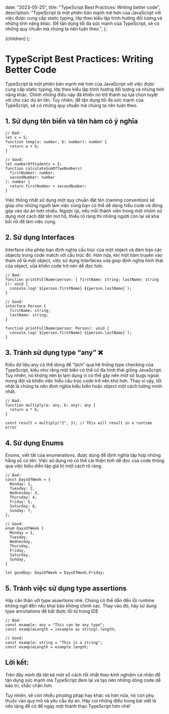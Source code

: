 
  date: "2023-05-25",
  title: "TypeScript Best Practices: Writing better code",
  description:
    "TypeScript là một phiên bản mạnh mẽ hơn của JavaScript với việc được cung cấp static typing, lớp theo kiểu lập trình hướng đối tượng và những tính năng khác. Để tận dụng tối đa sức mạnh của TypeScript, sẽ có những quy chuẩn mà chúng ta nên tuân theo.",
};

  <ArticleLayout metadata={metadata}>{children}</ArticleLayout>
);

# TypeScript Best Practices: Writing Better Code

TypeScript là một phiên bản mạnh mẽ hơn của JavaScript với việc được cung cấp static typing, lớp theo kiểu lập trình hướng đối tượng và những tính năng khác. Chính những điều này đã khiến nó trở thành sự lựa chọn tuyệt vời cho các dự án lớn. Tuy nhiên, để tận dụng tối đa sức mạnh của TypeScript, sẽ có những quy chuẩn mà chúng ta nên tuân theo.

## 1. Sử dụng tên biến và tên hàm có ý nghĩa

```tsx
// Bad:
let x = 5;
function temp(a: number, b: number): number {
  return a + b;
}

// Good:
let numberOfStudents = 5;
function calculateSumOfTwoNumbers(
  firstNumber: number,
  secondNumber: number
): number {
  return firstNumber + secondNumber;
}
```

Việc thống nhất sử dụng một quy chuẩn đặt tên (naming convention) sẽ giúp cho những người làm việc cùng bạn có thể dễ dàng hiểu code và đóng góp vào dự án hơn nhiều. Ngược lại, nếu mỗi thành viên trong một nhóm sử dụng một cách đặt tên mơ hồ, thiếu rõ ràng thì những người còn lại sẽ khá bối rối để làm việc cùng.

## 2. Sử dụng Interfaces

Interface cho phép bạn định nghĩa cấu trúc của một object và đảm bảo các objects trong code match với cấu trúc đó. Hơn nữa, khi một hàm truyền vào tham số là một object, việc sử dụng Interfaces vừa giúp định nghĩa hình thái của object, vừa khiến code trở nên dễ đọc hơn.

```tsx
// Bad:
function printFullName(person: { firstName: string; lastName: string }): void {
  console.log(`${person.firstName} ${person.lastName}`);
}

// Good:
interface Person {
  firstName: string;
  lastName: string;
}

function printFullName(person: Person): void {
  console.log(`${person.firstName} ${person.lastName}`);
}
```

## 3. Tránh sử dụng type “any” ❌

Kiểu dữ liệu any có thể dùng để “lách” qua hệ thống type checking của TypeScript, kiểu như rằng một biến có thể có đa hình thái giống JavaScript. Tuy nhiên, nó không nên bị lạm dụng vì có thể gây nên một số bugs ngoài mong đợi và khiến việc hiểu cấu trúc code trở nên khó hơn. Thay vì vậy, tốt nhất là chúng ta nên định nghĩa kiểu biến hoặc object một cách tường minh nhất.

```tsx
// Bad:
function multiply(a: any, b: any): any {
  return a * b;
}

const result = multiply("2", 3); // This will result in a runtime error
```

## 4. Sử dụng Enums

Enums, viết tắt của enumerations, được dùng để định nghĩa tập hợp những hằng số có tên. Việc sử dụng nó có thể cải thiện tính dễ đọc của code thông qua việc biểu diễn tập giá trị một cách rõ ràng.

```tsx
// Bad:
const DaysOfWeek = {
  Monday: 1,
  Tuesday: 2,
  Wednesday: 3,
  Thursday: 4,
  Friday: 5,
  Saturday: 6,
  Sunday: 7,
};

// Good:
enum DaysOfWeek {
  Monday = 1,
  Tuesday,
  Wednesday,
  Thursday,
  Friday,
  Saturday,
  Sunday,
}

let goodDay: DaysOfWeek = DaysOfWeek.Friday;
```

## 5. Tránh việc sử dụng type assertions

Hãy cẩn thận với type assertions nhé. Chúng có thể dẫn đến lỗi runtime không ngờ đến nếu khai báo không chính xác. Thay vào đó, hãy sử dụng type annotations để bắt được lỗi từ trong IDE

```tsx
// Bad:
const example: any = "This can be any type";
const exampleLength = (example as string).length;

// Good:
const example: string = "This is a string";
const exampleLength = example.length;
```

## Lời kết:

Trên đây mình đã liệt kê một số cách tốt nhất theo kinh nghiệm cá nhân để tận dụng sức mạnh mà TypeScript đem lại và tạo nên những dòng code dễ bảo trì, chắc chắn hơn.

Tuy nhiên, sẽ còn nhiều phương pháp hay khác và hơn nữa, nó còn phụ thuộc vào quy mô và yêu cầu dự án. Hãy coi những điều trong bài viết là nền tảng để có để ngày một thành thạo TypeScript hơn nhé!
